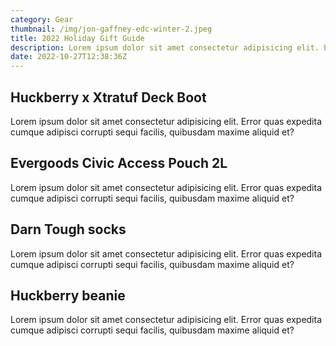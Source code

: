 ```yaml
---
category: Gear
thumbnail: /img/jon-gaffney-edc-winter-2.jpeg
title: 2022 Holiday Gift Guide
description: Lorem ipsum dolor sit amet consectetur adipisicing elit. Error quas expedita cumque adipisci corrupti sequi facilis, quibusdam maxime aliquid et?
date: 2022-10-27T12:38:36Z
---
```


## Huckberry x Xtratuf Deck Boot

Lorem ipsum dolor sit amet consectetur adipisicing elit. Error quas expedita cumque adipisci corrupti sequi facilis, quibusdam maxime aliquid et?

## Evergoods Civic Access Pouch 2L

Lorem ipsum dolor sit amet consectetur adipisicing elit. Error quas expedita cumque adipisci corrupti sequi facilis, quibusdam maxime aliquid et?

## Darn Tough socks

Lorem ipsum dolor sit amet consectetur adipisicing elit. Error quas expedita cumque adipisci corrupti sequi facilis, quibusdam maxime aliquid et?

## Huckberry beanie

Lorem ipsum dolor sit amet consectetur adipisicing elit. Error quas expedita cumque adipisci corrupti sequi facilis, quibusdam maxime aliquid et?
